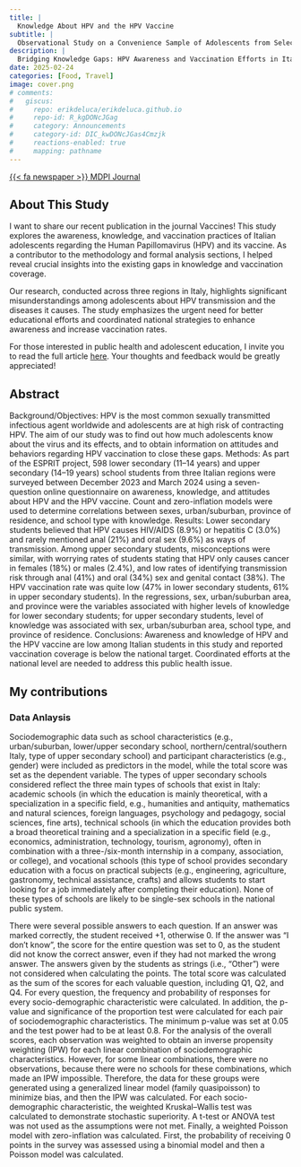```yaml
---
title: |
  Knowledge About HPV and the HPV Vaccine
subtitle: |
  Observational Study on a Convenience Sample of Adolescents from Select Schools in Three Regions in Italy
description: |
  Bridging Knowledge Gaps: HPV Awareness and Vaccination Efforts in Italian Schools
date: 2025-02-24
categories: [Food, Travel]
image: cover.png
# comments:
#   giscus:
#     repo: erikdeluca/erikdeluca.github.io
#     repo-id: R_kgDONcJGag
#     category: Announcements
#     category-id: DIC_kwDONcJGas4Cmzjk
#     reactions-enabled: true
#     mapping: pathname
---
```


[{{< fa newspaper >}} MDPI Journal](https://www.mdpi.com/2076-393X/13/3/227#){.btn target="_blank"}

## About This Study

I want to share our recent publication in the journal Vaccines! This study explores the awareness, knowledge, and vaccination practices of Italian adolescents regarding the Human Papillomavirus (HPV) and its vaccine. As a contributor to the methodology and formal analysis sections, I helped reveal crucial insights into the existing gaps in knowledge and vaccination coverage.

Our research, conducted across three regions in Italy, highlights significant misunderstandings among adolescents about HPV transmission and the diseases it causes. The study emphasizes the urgent need for better educational efforts and coordinated national strategies to enhance awareness and increase vaccination rates.

For those interested in public health and adolescent education, I invite you to read the full article [here](https://www.mdpi.com/2076-393X/13/3/227). Your thoughts and feedback would be greatly appreciated!

## Abstract

Background/Objectives: HPV is the most common sexually transmitted infectious agent worldwide and adolescents are at high risk of contracting HPV. The aim of our study was to find out how much adolescents know about the virus and its effects, and to obtain information on attitudes and behaviors regarding HPV vaccination to close these gaps. Methods: As part of the ESPRIT project, 598 lower secondary (11–14 years) and upper secondary (14–19 years) school students from three Italian regions were surveyed between December 2023 and March 2024 using a seven-question online questionnaire on awareness, knowledge, and attitudes about HPV and the HPV vaccine. Count and zero-inflation models were used to determine correlations between sexes, urban/suburban, province of residence, and school type with knowledge. Results: Lower secondary students believed that HPV causes HIV/AIDS (8.9%) or hepatitis C (3.0%) and rarely mentioned anal (21%) and oral sex (9.6%) as ways of transmission. Among upper secondary students, misconceptions were similar, with worrying rates of students stating that HPV only causes cancer in females (18%) or males (2.4%), and low rates of identifying transmission risk through anal (41%) and oral (34%) sex and genital contact (38%). The HPV vaccination rate was quite low (47% in lower secondary students, 61% in upper secondary students). In the regressions, sex, urban/suburban area, and province were the variables associated with higher levels of knowledge for lower secondary students; for upper secondary students, level of knowledge was associated with sex, urban/suburban area, school type, and province of residence. Conclusions: Awareness and knowledge of HPV and the HPV vaccine are low among Italian students in this study and reported vaccination coverage is below the national target. Coordinated efforts at the national level are needed to address this public health issue.

## My contributions

### Data Anlaysis

Sociodemographic data such as school characteristics (e.g., urban/suburban, lower/upper secondary school, northern/central/southern Italy, type of upper secondary school) and participant characteristics (e.g., gender) were included as predictors in the model, while the total score was set as the dependent variable. The types of upper secondary schools considered reflect the three main types of schools that exist in Italy: academic schools (in which the education is mainly theoretical, with a specialization in a specific field, e.g., humanities and antiquity, mathematics and natural sciences, foreign languages, psychology and pedagogy, social sciences, fine arts), technical schools (in which the education provides both a broad theoretical training and a specialization in a specific field (e.g., economics, administration, technology, tourism, agronomy), often in combination with a three-/six-month internship in a company, association, or college), and vocational schools (this type of school provides secondary education with a focus on practical subjects (e.g., engineering, agriculture, gastronomy, technical assistance, crafts) and allows students to start looking for a job immediately after completing their education). None of these types of schools are likely to be single-sex schools in the national public system.

There were several possible answers to each question. If an answer was marked correctly, the student received +1, otherwise 0. If the answer was “I don’t know”, the score for the entire question was set to 0, as the student did not know the correct answer, even if they had not marked the wrong answer. The answers given by the students as strings (i.e., “Other”) were not considered when calculating the points. The total score was calculated as the sum of the scores for each valuable question, including Q1, Q2, and Q4. For every question, the frequency and probability of responses for every socio-demographic characteristic were calculated. In addition, the p-value and significance of the proportion test were calculated for each pair of sociodemographic characteristics. The minimum p-value was set at 0.05 and the test power had to be at least 0.8. For the analysis of the overall scores, each observation was weighted to obtain an inverse propensity weighting (IPW) for each linear combination of sociodemographic characteristics. However, for some linear combinations, there were no observations, because there were no schools for these combinations, which made an IPW impossible. Therefore, the data for these groups were generated using a generalized linear model (family quasipoisson) to minimize bias, and then the IPW was calculated. For each socio-demographic characteristic, the weighted Kruskal–Wallis test was calculated to demonstrate stochastic superiority. A t-test or ANOVA test was not used as the assumptions were not met. Finally, a weighted Poisson model with zero-inflation was calculated. First, the probability of receiving 0 points in the survey was assessed using a binomial model and then a Poisson model was calculated.